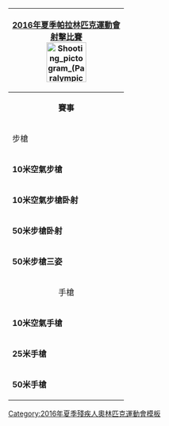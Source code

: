 {| style="float:right; clear:right; padding:0.3em; margin-left:15px; border:1px solid #B8C7D9; background:#f5faff; font-size:90%; line-height:1.5em"
|- style="background:#cedff2; text-align:center;"
!colspan=7|[[2016年夏季帕拉林匹克運動會]]<br>[[2016年夏季殘疾人奧林匹克運動會射擊比賽|射擊比賽]]<br/>[[File:Shooting pictogram (Paralympics).svg|80px]]
|- style="background:#deeaf6; text-align:center;"
|align="center" colspan=7|'''賽事'''
|- style="background:#deeaf6; text-align:center;"
!colspan=7|步槍
|-
|'''10米空氣步槍'''
|&nbsp;
|[[2016年夏季殘疾人奧林匹克運動會男子10米空氣步槍SH1級射擊比賽|男子]] 
|&nbsp;
|[[2016年夏季殘疾人奧林匹克運動會女子10米空氣步槍SH1級射擊比賽|女子]] 
|&nbsp;
|[[2016年夏季殘疾人奧林匹克運動會混合10米空氣步槍SH2級射擊比賽|混合]] 
|-
|rowspan=2|'''10米空氣步槍卧射'''
|&nbsp;
|colspan=3 align=right|（SH1級）
|&nbsp;
|[[2016年夏季殘疾人奧林匹克運動會混合10米空氣步槍臥射SH1級射擊比賽|混合]] 
|-
|&nbsp;
|colspan=3 align=right|（SH2級）
|&nbsp;
|[[2016年夏季殘疾人奧林匹克運動會混合10米空氣步槍臥射SH2級射擊比賽|混合]] 
|-
|'''50米步槍卧射'''
|&nbsp;
|&nbsp;
|&nbsp;
|&nbsp;
|&nbsp;
|[[2016年夏季殘疾人奧林匹克運動會混合50米步槍臥射SH1級射擊比賽|混合]] 
|-
|'''50米步槍三姿'''
|&nbsp;
|[[2016年夏季殘疾人奧林匹克運動會男子50米步槍三姿SH1級射擊比賽|男子]] 
|&nbsp;
|[[2016年夏季殘疾人奧林匹克運動會女子50米步槍三姿SH1級射擊比賽|女子]] 
|&nbsp;
|&nbsp;
|- style="background:#deeaf6; text-align:center;"
!align="center" colspan=7|手槍
|-
|'''10米空氣手槍'''
|&nbsp;
|[[2016年夏季殘疾人奧林匹克運動會男子10米空氣手槍SH1級射擊比賽|男子]] 
|&nbsp;
|[[2016年夏季殘疾人奧林匹克運動會女子10米空氣手槍SH1級射擊比賽|女子]] 
|&nbsp;
|&nbsp;
|-
|'''25米手槍'''
|&nbsp;
|&nbsp;
|&nbsp;
|&nbsp;
|&nbsp;
|[[2016年夏季殘疾人奧林匹克運動會混合25米手槍SH1級射擊比賽|混合]] 
|-
|'''50米手槍'''
|&nbsp;
|&nbsp;
|&nbsp;
|&nbsp;
|&nbsp;
|[[2016年夏季殘疾人奧林匹克運動會混合50米手槍SH1級射擊比賽|混合]] 
|}<noinclude>
[[Category:2016年夏季殘疾人奧林匹克運動會模板]]
</noinclude>